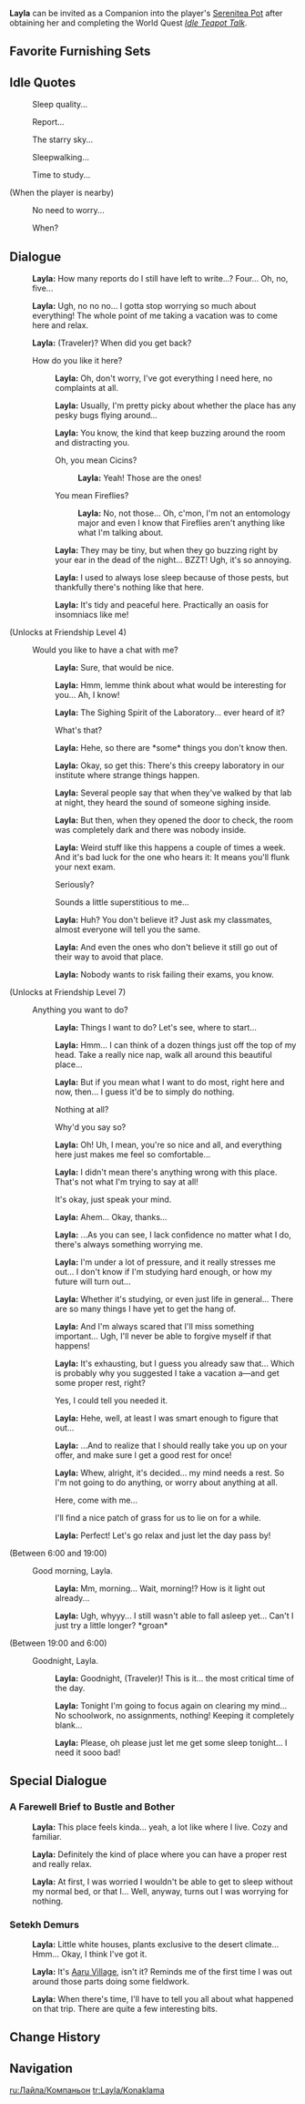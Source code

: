{{CharacterTabs}}
{{Furnishing Infobox
|title          = Layla
|id             = 368159
|image          = Character Layla Thumb.png
|category       = Companion
|subcategory    = Companion
|quality        = 4
|adeptal_energy = 300
|load           = 1200
|description    = Character In-Residence
}}
'''Layla''' can be invited as a Companion into the player's [[Serenitea Pot]] after obtaining her and completing the World Quest ''[[Idle Teapot Talk]]''.

==Favorite Furnishing Sets==
{{HousingCompanion|favorite}}
{{Companion Favors Table}}

==Idle Quotes==
{{Dialogue start}}
: {{DIcon|Idle}} Sleep quality...
: {{DIcon|Idle}} Report...
: {{DIcon|Idle}} The starry sky...
: {{DIcon|Idle}} Sleepwalking...
: {{DIcon|Idle}} Time to study...

;(When the player is nearby)
: {{DIcon|Idle}} No need to worry...
: {{DIcon|Idle}} When?
{{Dialogue end}}

==Dialogue==
{{Dialogue start}}
:{{A|vo layla mimitomo hello 01.ogg}} '''Layla:''' How many reports do I still have left to write...? Four... Oh, no, five...
:{{A|vo layla mimitomo hello 02.ogg}} '''Layla:''' Ugh, no no no... I gotta stop worrying so much about everything! The whole point of me taking a vacation was to come here and relax.
:{{A|vo layla mimitomo hello 03.ogg}} '''Layla:''' (Traveler)? When did you get back?
:{{DIcon}} How do you like it here?
::{{A|vo layla mimitomo friendship1 01.ogg}} '''Layla:''' Oh, don't worry, I've got everything I need here, no complaints at all.
::{{A|vo layla mimitomo friendship1 02.ogg}} '''Layla:''' Usually, I'm pretty picky about whether the place has any pesky bugs flying around...
::{{A|vo layla mimitomo friendship1 03.ogg}} '''Layla:''' You know, the kind that keep buzzing around the room and distracting you.
::{{DIcon}} Oh, you mean Cicins?
:::{{A|vo layla mimitomo friendship1 04a.ogg}} '''Layla:''' Yeah! Those are the ones!
::{{DIcon}} You mean Fireflies?
:::{{A|vo layla mimitomo friendship1 04b.ogg}} '''Layla:''' No, not those... Oh, c'mon, I'm not an entomology major and even I know that Fireflies aren't anything like what I'm talking about.
::{{A|vo layla mimitomo friendship1 05.ogg}} '''Layla:''' They may be tiny, but when they go buzzing right by your ear in the dead of the night... BZZT! Ugh, it's so annoying.
::{{A|vo layla mimitomo friendship1 06.ogg}} '''Layla:''' I used to always lose sleep because of those pests, but thankfully there's nothing like that here.
::{{A|vo layla mimitomo friendship1 07.ogg}} '''Layla:''' It's tidy and peaceful here. Practically an oasis for insomniacs like me!
;(Unlocks at Friendship Level 4)
:{{DIcon}} Would you like to have a chat with me?
::{{A|vo layla mimitomo friendship2 01.ogg}} '''Layla:''' Sure, that would be nice.
::{{A|vo layla mimitomo friendship2 02.ogg}} '''Layla:''' Hmm, lemme think about what would be interesting for you... Ah, I know!
::{{A|vo layla mimitomo friendship2 03.ogg}} '''Layla:''' The Sighing Spirit of the Laboratory... ever heard of it?
::{{DIcon}} What's that?
::{{A|vo layla mimitomo friendship2 04.ogg}} '''Layla:''' Hehe, so there are *some* things you don't know then.
::{{A|vo layla mimitomo friendship2 05.ogg}} '''Layla:''' Okay, so get this: There's this creepy laboratory in our institute where strange things happen.
::{{A|vo layla mimitomo friendship2 06.ogg}} '''Layla:''' Several people say that when they've walked by that lab at night, they heard the sound of someone sighing inside.
::{{A|vo layla mimitomo friendship2 07.ogg}} '''Layla:''' But then, when they opened the door to check, the room was completely dark and there was nobody inside.
::{{A|vo layla mimitomo friendship2 08.ogg}} '''Layla:''' Weird stuff like this happens a couple of times a week. And it's bad luck for the one who hears it: It means you'll flunk your next exam.
::{{DIcon}} Seriously?
::{{DIcon}} Sounds a little superstitious to me...
::{{A|vo layla mimitomo friendship2 09.ogg}} '''Layla:''' Huh? You don't believe it? Just ask my classmates, almost everyone will tell you the same.
::{{A|vo layla mimitomo friendship2 10.ogg}} '''Layla:''' And even the ones who don't believe it still go out of their way to avoid that place.
::{{A|vo layla mimitomo friendship2 11.ogg}} '''Layla:''' Nobody wants to risk failing their exams, you know.
;(Unlocks at Friendship Level 7)
:{{DIcon}} Anything you want to do?
::{{A|vo layla mimitomo friendship3 01.ogg}} '''Layla:''' Things I want to do? Let's see, where to start...
::{{A|vo layla mimitomo friendship3 02.ogg}} '''Layla:''' Hmm... I can think of a dozen things just off the top of my head. Take a really nice nap, walk all around this beautiful place...
::{{A|vo layla mimitomo friendship3 03.ogg}} '''Layla:''' But if you mean what I want to do most, right here and now, then... I guess it'd be to simply do nothing.
::{{DIcon}} Nothing at all?
::{{DIcon}} Why'd you say so?
::{{A|vo layla mimitomo friendship3 04.ogg}} '''Layla:''' Oh! Uh, I mean, you're so nice and all, and everything here just makes me feel so comfortable...
::{{A|vo layla mimitomo friendship3 05.ogg}} '''Layla:''' I didn't mean there's anything wrong with this place. That's not what I'm trying to say at all!
::{{DIcon}} It's okay, just speak your mind.
::{{A|vo layla mimitomo friendship3 06.ogg}} '''Layla:''' Ahem... Okay, thanks...
::{{A|vo layla mimitomo friendship3 07.ogg}} '''Layla:''' ...As you can see, I lack confidence no matter what I do, there's always something worrying me.
::{{A|vo layla mimitomo friendship3 08.ogg}} '''Layla:''' I'm under a lot of pressure, and it really stresses me out... I don't know if I'm studying hard enough, or how my future will turn out...
::{{A|vo layla mimitomo friendship3 09.ogg}} '''Layla:''' Whether it's studying, or even just life in general... There are so many things I have yet to get the hang of.
::{{A|vo layla mimitomo friendship3 10.ogg}} '''Layla:''' And I'm always scared that I'll miss something important... Ugh, I'll never be able to forgive myself if that happens!
::{{A|vo layla mimitomo friendship3 11.ogg}} '''Layla:''' It's exhausting, but I guess you already saw that... Which is probably why you suggested I take a vacation a&mdash;and get some proper rest, right?
::{{DIcon}} Yes, I could tell you needed it.
::{{A|vo layla mimitomo friendship3 12.ogg}} '''Layla:''' Hehe, well, at least I was smart enough to figure that out...
::{{A|vo layla mimitomo friendship3 13.ogg}} '''Layla:''' ...And to realize that I should really take you up on your offer, and make sure I get a good rest for once!
::{{A|vo layla mimitomo friendship3 14.ogg}} '''Layla:''' Whew, alright, it's decided... my mind needs a rest. So I'm not going to do anything, or worry about anything at all.
::{{DIcon}} Here, come with me...
::{{DIcon}} I'll find a nice patch of grass for us to lie on for a while.
::{{A|vo layla mimitomo friendship3 15.ogg}} '''Layla:''' Perfect! Let's go relax and just let the day pass by!
;<nowiki>(Between 6:00 and 19:00)</nowiki>
:{{DIcon}} Good morning, Layla.
::{{A|vo layla mimitomo morning 01.ogg}} '''Layla:''' Mm, morning... Wait, morning!? How is it light out already...
::{{A|vo layla mimitomo morning 02.ogg}} '''Layla:''' Ugh, whyyy... I still wasn't able to fall asleep yet... Can't I just try a little longer? *groan*
;<nowiki>(Between 19:00 and 6:00)</nowiki>
:{{DIcon}} Goodnight, Layla.
::{{A|vo layla mimitomo night 01.ogg}} '''Layla:''' Goodnight, (Traveler)! This is it... the most critical time of the day.
::{{A|vo layla mimitomo night 02.ogg}} '''Layla:''' Tonight I'm going to focus again on clearing my mind... No schoolwork, no assignments, nothing! Keeping it completely blank...
::{{A|vo layla mimitomo night 03.ogg}} '''Layla:''' Please, oh please just let me get some sleep tonight... I need it sooo bad!
{{Dialogue end}}

==Special Dialogue==
{{HousingCompanion|special}}

===A Farewell Brief to Bustle and Bother===
{{Dialogue start}}
:{{A|vo mimitomo xm layla bedroom 01.ogg}} '''Layla:''' This place feels kinda... yeah, a lot like where I live. Cozy and familiar.
:{{A|vo mimitomo xm layla bedroom 02.ogg}} '''Layla:''' Definitely the kind of place where you can have a proper rest and really relax.
:{{A|vo mimitomo xm layla bedroom 03.ogg}} '''Layla:''' At first, I was worried I wouldn't be able to get to sleep without my normal bed, or that I... Well, anyway, turns out I was worrying for nothing.
{{Dialogue end}}

===Setekh Demurs===
{{Dialogue start}}
:{{A|vo mimitomo xm layla aaruvillageext 01.ogg}} '''Layla:''' Little white houses, plants exclusive to the desert climate... Hmm... Okay, I think I've got it.
:{{A|vo mimitomo xm layla aaruvillageext 02.ogg}} '''Layla:''' It's [[Aaru Village]], isn't it? Reminds me of the first time I was out around those parts doing some fieldwork.
:{{A|vo mimitomo xm layla aaruvillageext 03.ogg}} '''Layla:''' When there's time, I'll have to tell you all about what happened on that trip. There are quite a few interesting bits.
{{Dialogue end}}

==Change History==
{{Change History|3.2}}

==Navigation==
{{Furnishing Navbox/Living|Companion}}

[[ru:Лайла/Компаньон]]
[[tr:Layla/Konaklama]]